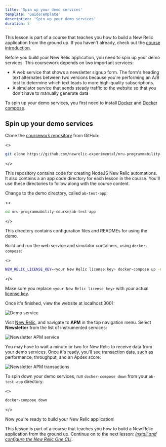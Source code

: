 ```yaml
---
title: 'Spin up your demo services'
template: 'GuideTemplate'
description: 'Spin up your demo services'
duration: 5
---
```


<HideWhenEmbedded>

<Callout variant="course">

This lesson is part of a course that teaches you how to build a New Relic application from the ground up. If you haven't already, check out the [course introduction](/ab-test).

</Callout>

</HideWhenEmbedded>

Before you build your New Relic application, you need to spin up your demo services. This coursework depends on two important services:

- A web service that shows a newsletter signup form. The form's heading text alternates between two versions because you're performing an A/B test to determine which text leads to more high-quality subscriptions.
- A simulator service that sends steady traffic to the website so that you don't have to manually generate data

To spin up your demo services, you first need to install [Docker](https://docs.docker.com/get-docker/) and [Docker compose](https://docs.docker.com/compose/install/).

## Spin up your demo services

<Steps>

<Step>

Clone the [coursework repository](https://github.com/newrelic-experimental/nru-programmability-course) from GitHub:

<>

```sh
git clone https://github.com/newrelic-experimental/nru-programmability-course
```
</>

This repository contains code for creating NodeJS New Relic automations. It also contains a an app code directory for each lesson in the course. You'll use these directories to follow along with the course content.

</Step>

<Step>

Change to the demo directory, called `ab-test-app`:

<>

```sh
cd nru-programmability-course/ab-test-app
```
</>

This directory contains configuration files and READMEs for using the demo.

</Step>

<Step>

Build and run the web service and simulator containers, using `docker-compose`:

<>

```sh
NEW_RELIC_LICENSE_KEY=<your New Relic license key> docker-compose up -d
```
</>

<Callout variant="important">

Make sure you replace `<your New Relic license key>` with your actual [license key](https://docs.newrelic.com/docs/accounts/accounts-billing/account-setup/new-relic-license-key/).

</Callout>

Once it's finished, view the website at localhost:3001:

![Demo service](../../../images/ab-test/demo-service.png)

</Step>

<Step>

Visit [New Relic](https://one.newrelic.com), and navigate to **APM** in the top navigation menu. Select **Newsletter** from the list of instrumented services:

![Newsletter APM service](../../../images/ab-test/newsletter-apm.png)

You may have to wait a minute or two for New Relic to receive data from your demo services. Once it's ready, you'll see transaction data, such as performance, throughput, and an Apdex score:

![Newsletter APM transactions](../../../images/ab-test/newsletter-transactions.png)

</Step>

<Step>

To spin down your demo services, run `docker-compose down` from your `ab-test-app` directory:

<>

```sh
docker-compose down
```
</>

</Step>

</Steps>

Now you're ready to build your New Relic application!

<HideWhenEmbedded>

<Callout variant="course">

This lesson is part of a course that teaches you how to build a New Relic application from the ground up. Continue on to the next lesson: [_Install and configure the New Relic One CLI_](/build-apps/ab-test/install-nr1).

</Callout>

</HideWhenEmbedded>

